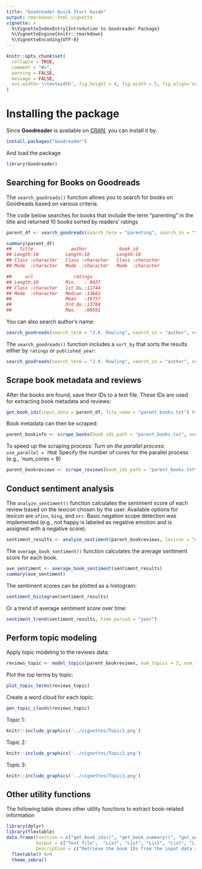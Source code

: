 ```yaml
---
title: "Goodreader Quick Start Guide"
output: rmarkdown::html_vignette
vignette: >
  %\VignetteIndexEntry{Introdution to Goodreader Package}
  %\VignetteEngine{knitr::rmarkdown}
  %\VignetteEncoding{UTF-8}
---
```


```r
knitr::opts_chunk$set(
  collapse = TRUE,
  comment = "#>",
  warning = FALSE, 
  message = FALSE,
  out.width='\\textwidth', fig.height = 4, fig.width = 5, fig.align='center'
)

```

# Installing the package

Since **Goodreader** is available on [CRAN](https://CRAN.R-project.org/package=), you can install it by:

```r
install.packages("Goodreader")
```

And load the package

```r
library(Goodreader)
```

## Searching for Books on Goodreads

The `search_goodreads()` function allows you to search for books on Goodreads based on various criteria.

The code below searches for books that include the term “parenting” in the title and returned 10 books sorted by readers’ ratings
```r
parent_df <- search_goodreads(search_term = "parenting", search_in = "title", num_books = 10, sort_by = "ratings")
```

```r
summary(parent_df)
##   title              author            book_id         
## Length:10          Length:10          Length:10         
## Class :character   Class :character   Class :character  
## Mode  :character   Mode  :character   Mode  :character  

##     url               ratings     
## Length:10          Min.   : 8427  
## Class :character   1st Qu.:11744  
## Mode  :character   Median :13662  
##                    Mean   :19757  
##                    3rd Qu.:13784  
##                    Max.   :69591  
```

You can also search author's name:

```r
search_goodreads(search_term = "J.K. Rowling", search_in = "author", num_books = 5, sort_by = "ratings") 
```

The `search_goodreads()` function includes a `sort_by` that sorts the results either by `ratings` or `published_year`:

```r
search_goodreads(search_term = "J.K. Rowling", search_in = "author", num_books = 5, sort_by = "published_year") 
```

## Scrape book metadata and reviews

After the books are found, save their IDs to a text file. These IDs are used for extracting book metadata and reviews:

```r
get_book_ids(input_data = parent_df, file_name = "parent_books.txt") #the book IDs are now stored in a text file named “parent_books”
```

Book metadata can then be scraped:

```r
parent_bookinfo <- scrape_books(book_ids_path = "parent_books.txt", use_parallel = FALSE)
```

To speed up the scraping process:
*Turn on the parallel process: `use_parallel = TRUE` 
*Specify the number of cores for the parallel process (e.g., `num_cores = 8)

```r
parent_bookreviews <- scrape_reviews(book_ids_path = "parent_books.txt", num_reviews = 10, use_parallel = FALSE) #users can also turn on parallel process to speed up the process
```

## Conduct sentiment analysis

The `analyze_sentiment()` function calculates the sentiment score of each review based on the lexicon chosen by the user. Available options for lexicon are `afinn`, `bing`, and `nrc`. Basic negation scope detection was implemented (e.g., not happy is labeled as negative emotion and is assigned with a negative score).

```r
sentiment_results <- analyze_sentiment(parent_bookreviews, lexicon = "afinn")
```

The `average_book_sentiment()` function calculates the average sentiment score for each book.

```r
ave_sentiment <- average_book_sentiment(sentiment_results)
summary(ave_sentiment)
```

The sentiment scores can be plotted as a histogram: 

```r
sentiment_histogram(sentiment_results)
```

Or a trend of average sentiment score over time:

```r
sentiment_trend(sentiment_results, time_period = "year")
```

## Perform topic modeling

Apply topic modeling to the reviews data:
```r
reviews_topic <- model_topics(parent_bookreviews, num_topics = 3, num_terms = 10, english_only = TRUE)
```

Plot the top terms by topic:
```r
plot_topic_terms(reviews_topic)
```

Create a word cloud for each topic:
```r
gen_topic_clouds(reviews_topic)
```

Topic 1:
```r
knitr::include_graphics('../vignettes/Topic1.png')
```

Topic 2:
```r
knitr::include_graphics('../vignettes/Topic2.png')
```

Topic 3:
```r
knitr::include_graphics('../vignettes/Topic3.png')
```


## Other utility functions

The following table shows other utility functions to extract book-related information 

```r
library(dplyr)
library(flextable)
data.frame(Function = c("get_book_ids()", "get_book_summary()", "get_author_info()", "get_genres()", "get_published_time()", "get_num_pages()", "get_format_info()", "get_rating_distribution()"), 
           Output = c("Text file",  "List", "List", "List", "List", "List", "List", "List"),	
           Description = c("Retrieve the book IDs from the input data and save to a text file ", "Retrieve the summary for each book", "Retrieve the author information for each book", "Extract the genres for each book", "Retrieve the published time for each book", "Retrieve the number of pages for each book", "Retrieve the format information for each book", "Retrieve the rating distribution for each book")) %>%
  flextable() %>% 
  theme_zebra()
```
